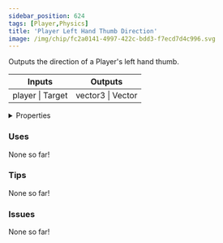 ```yaml
---
sidebar_position: 624
tags: [Player,Physics]
title: 'Player Left Hand Thumb Direction'
image: /img/chip/fc2a0141-4997-422c-bdd3-f7ecd7d4c996.svg
---
```


Outputs the direction of a Player's left hand thumb.



<IChip uuid="fc2a0141-4997-422c-bdd3-f7ecd7d4c996"/>

<table><thead><tr><th>Inputs</th><th>Outputs</th></tr></thead><tbody><tr><td>player | Target</td><td>vector3 | Vector</td></tr></tbody></table>

<details>
  <summary>Properties</summary>
  <div>
    <div>
    <table>
      <tbody>
        <tr>
          <td>Is beta required?</td>
          <td>No</td>
        </tr>
        <tr>
          <td>Is chip a trolling risk?</td>
          <td>No</td>
        </tr>
        <tr>
          <td>Is chip a role assignment risk?</td>
          <td>No</td>
        </tr>
        <tr>
          <td>Chip UUID</td>
          <td>fc2a0141-4997-422c-bdd3-f7ecd7d4c996</td>
        </tr>
        <tr>
          <td>Room availability</td>
          <td>Available everywhere</td>
        </tr>
      </tbody>
    </table>
    </div>
  </div>
</details>

### Uses

None so far!

### Tips

None so far!

### Issues

None so far!